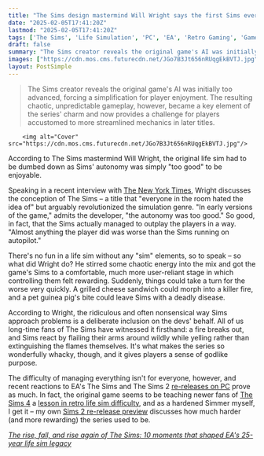 ```yaml
---
title: "The Sims design mastermind Will Wright says the first Sims ever made were 'too good' at staying alive and needed to be stupider for the game to be fun"
date: "2025-02-05T17:41:20Z"
lastmod: "2025-02-05T17:41:20Z"
tags: ['The Sims', 'Life Simulation', 'PC', 'EA', 'Retro Gaming', 'Game Design']
draft: false
summary: "The Sims creator reveals the original game's AI was initially too advanced, forcing a simplification for player enjoyment.  The resulting chaotic, unpredictable gameplay, however, became a key element of the series' charm and now provides a challenge for players accustomed to more streamlined mechanics in later titles."
images: ["https://cdn.mos.cms.futurecdn.net/JGo7B3Jt656nRUqgEkBVTJ.jpg"]
layout: PostSimple
---
```

> The Sims creator reveals the original game's AI was initially too advanced, forcing a simplification for player enjoyment.  The resulting chaotic, unpredictable gameplay, however, became a key element of the series' charm and now provides a challenge for players accustomed to more streamlined mechanics in later titles.


        <img alt="Cover" src="https://cdn.mos.cms.futurecdn.net/JGo7B3Jt656nRUqgEkBVTJ.jpg"/>
        
According to The Sims mastermind Will Wright, the original life sim had to be dumbed down as Sims' autonomy was simply "too good" to be enjoyable.

Speaking in a recent interview with [<u>The New York Times</u>](https://www.nytimes.com/2025/02/04/arts/the-sims-25th-anniversary-will-wright.html), Wright discusses the conception of The Sims – a title that "everyone in the room hated the idea of" but arguably revolutionized the simulation genre. "In early versions of the game," admits the developer, "the autonomy was too good." So good, in fact, that the Sims actually managed to outplay the players in a way. "Almost anything the player did was worse than the Sims running on autopilot."

There's no fun in a life sim without any "sim" elements, so to speak – so what did Wright do? He stirred some chaotic energy into the mix and got the game's Sims to a comfortable, much more user-reliant stage in which controlling them felt rewarding. Suddenly, things could take a turn for the worse very quickly. A grilled cheese sandwich could morph into a killer fire, and a pet guinea pig's bite could leave Sims with a deadly disease.

According to Wright, the ridiculous and often nonsensical way Sims approach problems is a deliberate inclusion on the devs' behalf. All of us long-time fans of The Sims have witnessed it firsthand: a fire breaks out, and Sims react by flailing their arms around wildly while yelling rather than extinguishing the flames themselves. It's what makes the series so wonderfully whacky, though, and it gives players a sense of godlike purpose.

The difficulty of managing everything isn't for everyone, however, and recent reactions to EA's The Sims and The Sims 2 [<u>re-releases on PC</u>](https://www.gamesradar.com/games/the-sims/the-sims-and-the-sims-2-are-finally-back-on-pc-with-all-dlc-included-but-even-at-usd40-these-arent-full-remasters/) prove as much. In fact, the original game seems to be teaching newer fans of [<u>The Sims 4</u>](https://www.gamesradar.com/the-sims-4-guide/) a [<u>lesson in retro life sim difficulty</u>](https://www.gamesradar.com/games/the-sims/the-sims-is-back-after-25-years-and-its-teaching-sims-4-players-a-lesson-in-retro-life-sim-difficulty-damn-this-game-is-hard/), and as a hardened Simmer myself, I get it – my own [<u>Sims 2 re-release preview</u>](https://www.gamesradar.com/games/the-sims/after-11-years-the-sims-2-returns-with-a-re-release-on-the-ea-app-and-steam-and-its-still-as-wonderfully-janky-as-it-was-in-2004/) discusses how much harder (and more rewarding) the series used to be.

[<u><em>The rise, fall, and rise again of The Sims: 10 moments that shaped EA's 25-year life sim legacy</em></u>](https://www.gamesradar.com/games/the-sims/the-rise-fall-and-rise-again-of-the-sims-10-moments-that-shaped-eas-25-year-life-sim-legacy/)
        